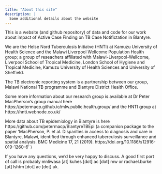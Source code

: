 ```yaml
---
title: "About this site"
description: |
  Some additional details about the website
---
```


This is a website (and github repository) of data and code for our work about impact of Active Case Finding on TB Case Notifictation in Blantyre.

We are the Helse Nord Tuberculosis Initiatve (HNTI) at Kamuzu University of Health Science and the Malawi Liverpool Wellcome Population Health group; a group of reseachers affiliated with Malawi-Liverpool-Wellcome, Liverpool School of Tropical Medicine, London School of Hygiene and Tropical Medicine, Kamuzu University of Health Sciences and University of Sheffield.

The TB electronic reporting system is a partnership between our group, Malawi National TB programme and Blantyre District Health Office.

Some more information about our research group is available at Dr Peter MacPherson's group manual here https://petermacp.github.io/mlw.public.health.group/ and the HNTI group at https://hnti.webnode.co.uk/  

More data about TB epidemiology in Blantyre is here https://github.com/petermacp/BlantyreTBEpi (a companion package to the paper 'MacPherson, P. et al. Disparities in access to diagnosis and care in Blantyre, Malawi, identified through enhanced tuberculosis surveillance and spatial analysis. BMC Medicine 17, 21 (2019). https://doi.org/10.1186/s12916-019-1260-6'
 )

If you have any questions, we'd be very happy to discuss.  A good first port of call is probably mnliwasa [at] kuhes [dot] ac [dot] mw or rachael.burke [at] lshtm [dot] ac [dot] uk.